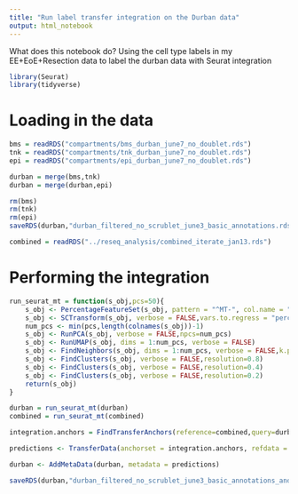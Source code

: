 ```yaml
---
title: "Run label transfer integration on the Durban data"
output: html_notebook
---
```


What does this notebook do? Using the cell type labels in my EE+EoE+Resection data to label the durban data with Seurat integration

```r
library(Seurat)
library(tidyverse)
```

# Loading in the data

```r
bms = readRDS("compartments/bms_durban_june7_no_doublet.rds")
tnk = readRDS("compartments/tnk_durban_june7_no_doublet.rds")
epi = readRDS("compartments/epi_durban_june7_no_doublet.rds")
```

```r
durban = merge(bms,tnk)
durban = merge(durban,epi)
```

```r
rm(bms)
rm(tnk)
rm(epi)
saveRDS(durban,"durban_filtered_no_scrublet_june3_basic_annotations.rds")
```

```r
combined = readRDS("../reseq_analysis/combined_iterate_jan13.rds")
```

# Performing the integration


```r
run_seurat_mt = function(s_obj,pcs=50){
    s_obj <- PercentageFeatureSet(s_obj, pattern = "^MT-", col.name = "percent.mt")
    s_obj <- SCTransform(s_obj, verbose = FALSE,vars.to.regress = "percent.mt")
    num_pcs <- min(pcs,length(colnames(s_obj))-1)
    s_obj <- RunPCA(s_obj, verbose = FALSE,npcs=num_pcs)
    s_obj <- RunUMAP(s_obj, dims = 1:num_pcs, verbose = FALSE)
    s_obj <- FindNeighbors(s_obj, dims = 1:num_pcs, verbose = FALSE,k.param=floor(0.5*(nrow(s_obj@meta.data))^0.5),force.recalc=T)
    s_obj <- FindClusters(s_obj, verbose = FALSE,resolution=0.8)
    s_obj <- FindClusters(s_obj, verbose = FALSE,resolution=0.4)
    s_obj <- FindClusters(s_obj, verbose = FALSE,resolution=0.2)
    return(s_obj)
}
```


```r
durban = run_seurat_mt(durban)
combined = run_seurat_mt(combined)
```


```r
integration.anchors = FindTransferAnchors(reference=combined,query=durban,npcs=50)
```

```r
predictions <- TransferData(anchorset = integration.anchors, refdata = combined$tier4 )
```

```r
durban <- AddMetaData(durban, metadata = predictions)
```


```r
saveRDS(durban,"durban_filtered_no_scrublet_june3_basic_annotations_and_integrated_annotations.rds")
```

